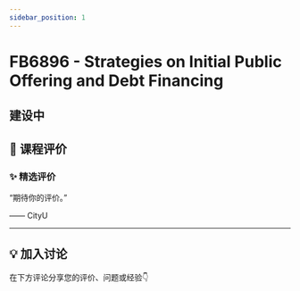 ```yaml
---
sidebar_position: 1
---
```



# FB6896 - Strategies on Initial Public Offering and Debt Financing

## 建设中

## **💬 课程评价**

### ✨ **精选评价**
<div className={commentStyles.commentBox}>
    <p className={commentStyles.commentText}>
        “期待你的评价。”
    </p>
    <p className={commentStyles.commentAuthor}>—— CityU</p>
</div>

---

## **💡 加入讨论**

在下方评论分享您的评价、问题或经验👇
<Utterances />
